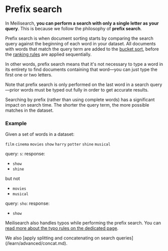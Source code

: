 # Prefix search

In Meilisearch, **you can perform a search with only a single letter as your query**. This is because we follow the philosophy of **prefix search**.

Prefix search is when document sorting starts by comparing the search query against the beginning of each word in your dataset. All documents with words that match the query term are added to the [bucket sort](https://en.wikipedia.org/wiki/Bucket_sort), before the [ranking rules](/learn/core_concepts/relevancy.md#ranking-rules) are applied sequentially.

In other words, prefix search means that it's not necessary to type a word in its entirety to find documents containing that word—you can just type the first one or two letters.

Note that prefix search is only performed on the last word in a search query—prior words must be typed out fully in order to get accurate results.

<Capsule intent="note">
Searching by prefix (rather than using complete words) has a significant impact on search time. The shorter the query term, the more possible matches in the dataset.
</Capsule>

### Example

Given a set of words in a dataset:

`film` `cinema` `movies` `show` `harry` `potter` `shine` `musical`

query: `s`:
response:

- `show`
- `shine`

but not

- `movies`
- `musical`

query: `sho`:
response:

- `show`

Meilisearch also handles typos while performing the prefix search. You can [read more about the typo rules on the dedicated page](/learn/configuration/typo_tolerance.md).

<Capsule intent="tip">
We also [apply splitting and concatenating on search queries](/learn/advanced/concat.md).
</Capsule>
